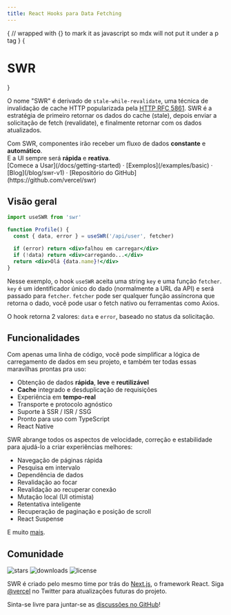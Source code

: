 ---
title: React Hooks para Data Fetching
---


{
// wrapped with {} to mark it as javascript so mdx will not put it under a p tag
}
{<h1 className="text-center font-extrabold md:text-5xl mt-8">SWR</h1>}

<Bleed><Features/></Bleed>

O nome "SWR" é derivado de `stale-while-revalidate`, uma técnica de invalidação de cache HTTP popularizada pela [HTTP RFC 5861](https://tools.ietf.org/html/rfc5861).
SWR é a estratégia de primeiro retornar os dados do cache (stale), depois enviar a solicitação de fetch (revalidate), e finalmente retornar com os dados atualizados.

<Callout emoji="✅">
    Com SWR, componentes irão receber um fluxo de dados <strong>constante</strong> e <strong>automático</strong>.<br/>
    E a UI sempre será <strong>rápida</strong> e <strong>reativa</strong>.
</Callout>

<div className="mt-16 mb-20 text-center">
  [Comece a Usar](/docs/getting-started) · [Exemplos](/examples/basic) · [Blog](/blog/swr-v1) · [Repositório do GitHub](https://github.com/vercel/swr)
</div>

## Visão geral

```jsx
import useSWR from 'swr'

function Profile() {
  const { data, error } = useSWR('/api/user', fetcher)

  if (error) return <div>falhou em carregar</div>
  if (!data) return <div>carregando...</div>
  return <div>Olá {data.name}!</div>
}
```

Nesse exemplo, o hook `useSWR` aceita uma string `key` e uma função `fetcher`. `key` é um identificador único do dado (normalmente a URL da API)
e será passado para `fetcher`. `fetcher` pode ser qualquer função assíncrona que retorna o dado, você pode usar o fetch nativo ou ferramentas como Axios.

O hook retorna 2 valores: `data` e `error`, baseado no status da solicitação.

## Funcionalidades

Com apenas uma linha de código, você pode simplificar a lógica de carregamento de dados em seu projeto, e também ter todas essas maravilhas prontas pra uso:

- Obtenção de dados **rápida**, **leve** e **reutilizável**
- **Cache** integrado e desduplicação de requisições
- Experiência em **tempo-real**
- Transporte e protocolo agnóstico
- Suporte à SSR / ISR / SSG
- Pronto para uso com TypeScript
- React Native

SWR abrange todos os aspectos de velocidade, correção e estabilidade para ajudá-lo a criar experiências melhores:

- Navegação de páginas rápida
- Pesquisa em intervalo
- Dependência de dados
- Revalidação ao focar
- Revalidação ao recuperar conexão
- Mutação local (UI otimista)
- Retentativa inteligente
- Recuperação de paginação e posição de scroll
- React Suspense

E muito [mais](/docs/getting-started).

## Comunidade

<p className="flex h-6">
  <img alt="stars" src="https://badgen.net/github/stars/vercel/swr" className="inline-block mr-2"/>
  <img alt="downloads" src="https://badgen.net/npm/dt/swr" className="inline-block mr-2"/>
  <img alt="license" src="https://badgen.net/npm/license/swr" className="inline-block mr-2"/>
</p>

SWR é criado pelo mesmo time por trás do [Next.js](https://nextjs.org), o framework React. Siga [@vercel](https://twitter.com/vercel) no Twitter para atualizações futuras do projeto.

Sinta-se livre para juntar-se as [discussões no GitHub](https://github.com/vercel/swr/discussions)!
